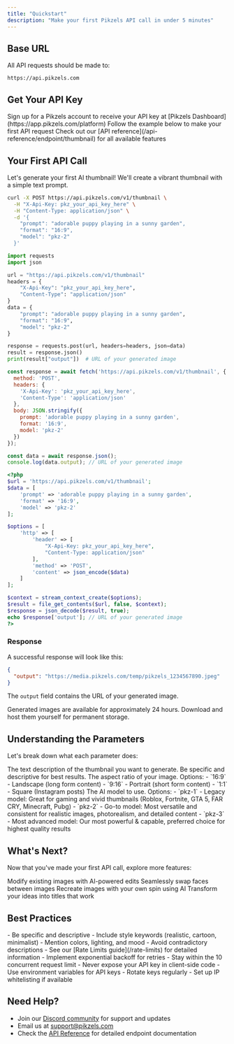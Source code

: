 ```yaml
---
title: "Quickstart"
description: "Make your first Pikzels API call in under 5 minutes"
---
```


## Base URL

All API requests should be made to:

```
https://api.pikzels.com
```

## Get Your API Key

<Steps>
  <Step title="Sign Up">
    Sign up for a Pikzels account to receive your API key at [Pikzels Dashboard](https://app.pikzels.com/platform)
  </Step>
  <Step title="Make Your First Call">
    Follow the example below to make your first API request
  </Step>
  <Step title="Explore Endpoints">
    Check out our [API reference](/api-reference/endpoint/thumbnail) for all available features
  </Step>
</Steps>

## Your First API Call

Let's generate your first AI thumbnail! We'll create a vibrant thumbnail with a simple text prompt.

<CodeGroup>

```bash cURL
curl -X POST https://api.pikzels.com/v1/thumbnail \
  -H "X-Api-Key: pkz_your_api_key_here" \
  -H "Content-Type: application/json" \
  -d '{
    "prompt": "adorable puppy playing in a sunny garden",
    "format": "16:9",
    "model": "pkz-2"
  }'
```

```python Python
import requests
import json

url = "https://api.pikzels.com/v1/thumbnail"
headers = {
    "X-Api-Key": "pkz_your_api_key_here",
    "Content-Type": "application/json"
}
data = {
    "prompt": "adorable puppy playing in a sunny garden",
    "format": "16:9",
    "model": "pkz-2"
}

response = requests.post(url, headers=headers, json=data)
result = response.json()
print(result["output"])  # URL of your generated image
```

```javascript JavaScript
const response = await fetch('https://api.pikzels.com/v1/thumbnail', {
  method: 'POST',
  headers: {
    'X-Api-Key': 'pkz_your_api_key_here',
    'Content-Type': 'application/json'
  },
  body: JSON.stringify({
    prompt: 'adorable puppy playing in a sunny garden',
    format: '16:9',
    model: 'pkz-2'
  })
});

const data = await response.json();
console.log(data.output); // URL of your generated image
```

```php PHP
<?php
$url = 'https://api.pikzels.com/v1/thumbnail';
$data = [
    'prompt' => 'adorable puppy playing in a sunny garden',
    'format' => '16:9',
    'model' => 'pkz-2'
];

$options = [
    'http' => [
        'header' => [
            "X-Api-Key: pkz_your_api_key_here",
            "Content-Type: application/json"
        ],
        'method' => 'POST',
        'content' => json_encode($data)
    ]
];

$context = stream_context_create($options);
$result = file_get_contents($url, false, $context);
$response = json_decode($result, true);
echo $response['output']; // URL of your generated image
?>
```

</CodeGroup>

### Response

A successful response will look like this:

```json
{
  "output": "https://media.pikzels.com/temp/pikzels_1234567890.jpeg"
}
```

The `output` field contains the URL of your generated image.

<Warning>
  Generated images are available for approximately 24 hours. Download and host them yourself for permanent storage.
</Warning>

## Understanding the Parameters

Let's break down what each parameter does:

<ParamField body="prompt" type="string" required>
  The text description of the thumbnail you want to generate. Be specific and descriptive for best results.
</ParamField>

<ParamField body="format" type="string" required>
  The aspect ratio of your image. Options:
  - `16:9` - Landscape (long form content)
  - `9:16` - Portrait (short form content)
  - `1:1` - Square (Instagram posts)
</ParamField>

<ParamField body="model" type="string" required>
  The AI model to use. Options:
  - `pkz-1` - Legacy model: Great for gaming and vivid thumbnails (Roblox, Fortnite, GTA 5, FAR CRY, Minecraft, Pubg)
  - `pkz-2` - Go-to model: Most versatile and consistent for realistic images, photorealism, and detailed content
  - `pkz-3` - Most advanced model: Our most powerful & capable, preferred choice for highest quality results
</ParamField>

## What's Next?

Now that you've made your first API call, explore more features:

<CardGroup cols={2}>
  <Card
    title="Edit"
    icon="wand-magic-sparkles"
    href="/api-reference/endpoint/edit"
  >
    Modify existing images with AI-powered edits
  </Card>
  <Card
    title="FaceSwap"
    icon="face-smile"
    href="/api-reference/endpoint/faceswap"
  >
    Seamlessly swap faces between images
  </Card>
  <Card
    title="Recreate"
    icon="arrows-rotate"
    href="/api-reference/endpoint/recreate"
  >
    Recreate images with your own spin using AI
  </Card>
  <Card
    title="Title"
    icon="heading"
    href="/api-reference/endpoint/title"
  >
    Transform your ideas into titles that work
  </Card>
</CardGroup>

## Best Practices

<AccordionGroup>
  <Accordion title="Optimize Your Prompts" icon="lightbulb">
    - Be specific and descriptive
    - Include style keywords (realistic, cartoon, minimalist)
    - Mention colors, lighting, and mood
    - Avoid contradictory descriptions
  </Accordion>
  
  <Accordion title="Handle Rate Limits" icon="gauge">
    - See our [Rate Limits guide](/rate-limits) for detailed information
    - Implement exponential backoff for retries
    - Stay within the 10 concurrent request limit
  </Accordion>
  
  <Accordion title="Secure Your API Key" icon="lock">
    - Never expose your API key in client-side code
    - Use environment variables for API keys
    - Rotate keys regularly
    - Set up IP whitelisting if available
  </Accordion>
</AccordionGroup>

## Need Help?

- Join our [Discord community](https://go.pikzels.com/discord) for support and updates
- Email us at [support@pikzels.com](mailto:support@pikzels.com)
- Check the [API Reference](/api-reference/endpoint/thumbnail) for detailed endpoint documentation
